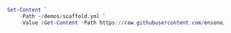 ```powershell
Set-Content `
    -Path ~/demos/scaffold.yml `
    -Value (Get-Content -Path https://raw.githubusercontent.com/ensono/stacks-azure-data/refs/heads/main/stacks-cli/data-scaffold-example.yml)
```